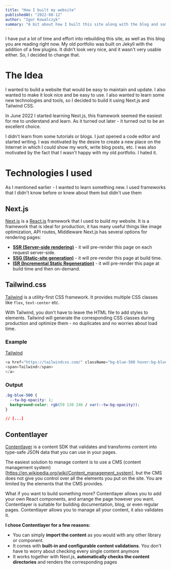 ```yaml
---
title: "How I built my website"
publishedAt: "2022-08-12"
author: "Igor Kowalczyk"
summary: "A bit about how I built this site along with the blog and some new things and technologies I learned while rebuilding my portfolio."
---
```


I have put a lot of time and effort into rebuilding this site, as well as this blog you are reading right now.
My old portfolio was built on Jekyll with the addition of a few plugins. It didn't look very nice, and it wasn't very usable either. So, I decided to change that.

# The Idea

I wanted to build a website that would be easy to maintain and update. I also wanted to make it look nice and be easy to use. I also wanted to learn some new technologies and tools, so I decided to build it using Next.js and Tailwind CSS.

In June 2022 I started learning Next.js, this framework seemed the easiest for me to understand and learn. As it turned out later - it turned out to be an excellent choice.

I didn't learn from some tutorials or blogs. I just opened a code editor and started writing. I was motivated by the desire to create a new place on the Internet in which I could show my work, write blog posts, etc.
I was also motivated by the fact that I wasn't happy with my old portfolio. I hated it.

# Technologies I used

As I mentioned earlier - I wanted to learn something new. I used frameworks that I didn't know before or knew about them but didn't use them

## Next.js

[Next.js](https://nextjs.org/) is a [React.js](https://reactjs.org/) framework that I used to build my website. It is a framework that is ideal for production, it has many useful things like image optimization, API routes, Middleware
Next.js has several options for rendering pages:

- **[SSR (Server-side rendering)](https://nextjs.org/docs/basic-features/data-fetching/get-server-side-props)** - it will pre-render this page on each request server-side.
- **[SSG (Static-site generation)](https://nextjs.org/docs/basic-features/data-fetching/get-static-props)** - it will pre-render this page at build time.
- **[ISR (Incremental Static Regeneration)](https://nextjs.org/docs/basic-features/data-fetching/incremental-static-regeneration)** - it will pre-render this page at build time and then on-demand.

## Tailwind.css

[Tailwind](https://tailwindcss.com/) is a utility-first CSS framework. It provides multiple CSS classes like `flex`, `text-center` etc.

With Tailwind, you don't have to leave the HTML file to add styles to elements. Tailwind will generate the corresponding CSS classes during production and optimize them - no duplicates and no worries about load time.

### Example

<a href="https://tailwindcss.com/" className="mb-6 inline-block cursor-pointer rounded bg-blue-500 py-2 px-4 font-semibold !text-white duration-200 hover:bg-blue-600">
 <span>Tailwind</span>
</a>

```js {1} title="page.jsx" showLineNumbers
<a href="https://tailwindcss.com/" className="bg-blue-500 hover:bg-blue-600 text-white font-semibold py-2 px-4 rounded duration-200 inline-block cursor-pointer">
<span>Tailwind</span>
</a>
```

### Output

```css title="styles.css" showLineNumbers
.bg-blue-500 {
  --tw-bg-opacity: 1;
  background-color: rgb(59 130 246 / var(--tw-bg-opacity));
}

// [...]
```

## Contentlayer

[Contentlayer](https://www.contentlayer.dev/) is a content SDK that validates and transforms content into type-safe JSON data that you can use in your pages.

The easiest solution to manage content is to use a CMS (content management system)[https://en.wikipedia.org/wiki/Content_management_system], but the CMS does not give you control over all the elements you put on the site. You are limited by the elements that the CMS provides.

What if you want to build something more? Contentlayer allows you to add your own React components, and arrange the page however you want. Contentlayer is suitable for building documentation, blog, or even regular pages. Contentlayer allows you to manage all your content, it also validates it.

**I chose Contentlayer for a few reasons:**

- You can simply **import the content** as you would with any other library or component.
- It comes with **built-in and configurable content validations**. You don't have to worry about checking every single content anymore
- It works together with Next.js, **automatically checks the content directories** and renders the corresponding pages
